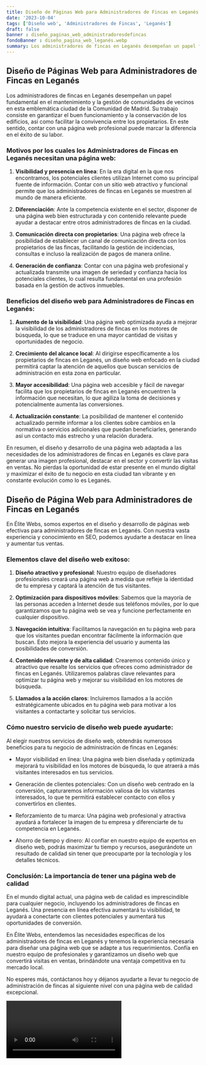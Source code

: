 ```yaml
---
title: Diseño de Páginas Web para Administradores de Fincas en Leganés
date: '2023-10-04'
tags: ['Diseño web', 'Administradores de Fincas', 'Leganés']
draft: false
banner : diseño_paginas_web_administradoresdefincas
fondoBanner : diseño_pagina_web_leganés.webp
summary: Los administradores de fincas en Leganés desempeñan un papel fundamental en el mantenimiento y la gestión de comunidades de vecinos en esta emblemática ciudad de la Comunidad de Madrid. Su trabajo consiste en garantizar el buen funcionamiento y la conservación de los edificios, así como facilitar la convivencia entre los propietarios. En este sentido, contar con una página web profesional puede marcar la diferencia en el éxito de su labor.
---
```


## Diseño de Páginas Web para Administradores de Fincas en Leganés

Los administradores de fincas en Leganés desempeñan un papel fundamental en el mantenimiento y la gestión de comunidades de vecinos en esta emblemática ciudad de la Comunidad de Madrid. Su trabajo consiste en garantizar el buen funcionamiento y la conservación de los edificios, así como facilitar la convivencia entre los propietarios. En este sentido, contar con una página web profesional puede marcar la diferencia en el éxito de su labor.

### Motivos por los cuales los Administradores de Fincas en Leganés necesitan una página web:

1. **Visibilidad y presencia en línea**: En la era digital en la que nos encontramos, los potenciales clientes utilizan Internet como su principal fuente de información. Contar con un sitio web atractivo y funcional permite que los administradores de fincas en Leganés se muestren al mundo de manera eficiente.

2. **Diferenciación**: Ante la competencia existente en el sector, disponer de una página web bien estructurada y con contenido relevante puede ayudar a destacar entre otros administradores de fincas en la ciudad.

3. **Comunicación directa con propietarios**: Una página web ofrece la posibilidad de establecer un canal de comunicación directa con los propietarios de las fincas, facilitando la gestión de incidencias, consultas e incluso la realización de pagos de manera online.

4. **Generación de confianza**: Contar con una página web profesional y actualizada transmite una imagen de seriedad y confianza hacia los potenciales clientes, lo cual resulta fundamental en una profesión basada en la gestión de activos inmuebles.

### Beneficios del diseño web para Administradores de Fincas en Leganés:

1. **Aumento de la visibilidad**: Una página web optimizada ayuda a mejorar la visibilidad de los administradores de fincas en los motores de búsqueda, lo que se traduce en una mayor cantidad de visitas y oportunidades de negocio.

2. **Crecimiento del alcance local**: Al dirigirse específicamente a los propietarios de fincas en Leganés, un diseño web enfocado en la ciudad permitirá captar la atención de aquellos que buscan servicios de administración en esta zona en particular.

3. **Mayor accesibilidad**: Una página web accesible y fácil de navegar facilita que los propietarios de fincas en Leganés encuentren la información que necesitan, lo que agiliza la toma de decisiones y potencialmente aumenta las conversiones.

4. **Actualización constante**: La posibilidad de mantener el contenido actualizado permite informar a los clientes sobre cambios en la normativa o servicios adicionales que puedan beneficiarles, generando así un contacto más estrecho y una relación duradera.

En resumen, el diseño y desarrollo de una página web adaptada a las necesidades de los administradores de fincas en Leganés es clave para generar una imagen profesional, destacar en el sector y convertir las visitas en ventas. No pierdas la oportunidad de estar presente en el mundo digital y maximizar el éxito de tu negocio en esta ciudad tan vibrante y en constante evolución como lo es Leganés.

<GifSeo />

<Cta />

## Diseño de Página Web para Administradores de Fincas en Leganés

En Élite Webs, somos expertos en el diseño y desarrollo de páginas web efectivas para administradores de fincas en Leganés. Con nuestra vasta experiencia y conocimiento en SEO, podemos ayudarte a destacar en línea y aumentar tus ventas.

### Elementos clave del diseño web exitoso:

1. **Diseño atractivo y profesional**: Nuestro equipo de diseñadores profesionales creará una página web a medida que refleje la identidad de tu empresa y captará la atención de tus visitantes. 

2. **Optimización para dispositivos móviles**: Sabemos que la mayoría de las personas acceden a Internet desde sus teléfonos móviles, por lo que garantizamos que tu página web se vea y funcione perfectamente en cualquier dispositivo.

3. **Navegación intuitiva**: Facilitamos la navegación en tu página web para que los visitantes puedan encontrar fácilmente la información que buscan. Esto mejora la experiencia del usuario y aumenta las posibilidades de conversión.

4. **Contenido relevante y de alta calidad**: Crearemos contenido único y atractivo que resalte los servicios que ofreces como administrador de fincas en Leganés. Utilizaremos palabras clave relevantes para optimizar tu página web y mejorar su visibilidad en los motores de búsqueda.

5. **Llamados a la acción claros**: Incluiremos llamados a la acción estratégicamente ubicados en tu página web para motivar a los visitantes a contactarte y solicitar tus servicios.

### Cómo nuestro servicio de diseño web puede ayudarte:

Al elegir nuestros servicios de diseño web, obtendrás numerosos beneficios para tu negocio de administración de fincas en Leganés:

- Mayor visibilidad en línea: Una página web bien diseñada y optimizada mejorará tu visibilidad en los motores de búsqueda, lo que atraerá a más visitantes interesados en tus servicios.

- Generación de clientes potenciales: Con un diseño web centrado en la conversión, capturaremos información valiosa de los visitantes interesados, lo que te permitirá establecer contacto con ellos y convertirlos en clientes.

- Reforzamiento de tu marca: Una página web profesional y atractiva ayudará a fortalecer la imagen de tu empresa y diferenciarte de tu competencia en Leganés.

- Ahorro de tiempo y dinero: Al confiar en nuestro equipo de expertos en diseño web, podrás maximizar tu tiempo y recursos, asegurándote un resultado de calidad sin tener que preocuparte por la tecnología y los detalles técnicos.

### Conclusión: La importancia de tener una página web de calidad

En el mundo digital actual, una página web de calidad es imprescindible para cualquier negocio, incluyendo los administradores de fincas en Leganés. Una presencia en línea efectiva aumentará tu visibilidad, te ayudará a conectarte con clientes potenciales y aumentará tus oportunidades de conversión.

En Élite Webs, entendemos las necesidades específicas de los administradores de fincas en Leganés y tenemos la experiencia necesaria para diseñar una página web que se adapte a tus requerimientos. Confía en nuestro equipo de profesionales y garantizamos un diseño web que convertirá visitas en ventas, brindándote una ventaja competitiva en tu mercado local.

No esperes más, contáctanos hoy y déjanos ayudarte a llevar tu negocio de administración de fincas al siguiente nivel con una página web de calidad excepcional.

<Video />

<CtaBot job='Administradores de Fincas' city='Leganés'/>

<Gmaps query='Leganés+españa+maps' />